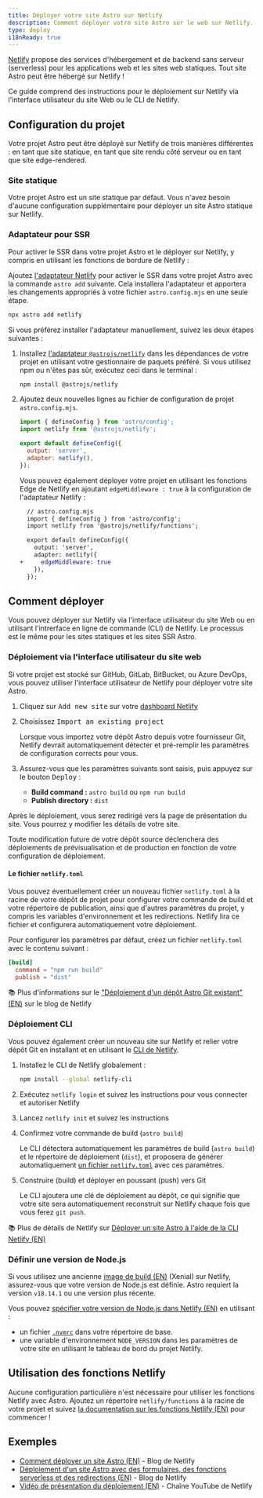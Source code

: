 ```yaml
---
title: Déployer votre site Astro sur Netlify
description: Comment déployer votre site Astro sur le web sur Netlify.
type: deploy
i18nReady: true
---
```


[Netlify](https://netlify.com) propose des services d'hébergement et de backend sans serveur (serverless) pour les applications web et les sites web statiques. Tout site Astro peut être hébergé sur Netlify !

Ce guide comprend des instructions pour le déploiement sur Netlify via l'interface utilisateur du site Web ou le CLI de Netlify.

## Configuration du projet

Votre projet Astro peut être déployé sur Netlify de trois manières différentes : en tant que site statique, en tant que site rendu côté serveur ou en tant que site edge-rendered.

### Site statique

Votre projet Astro est un site statique par défaut. Vous n'avez besoin d'aucune configuration supplémentaire pour déployer un site Astro statique sur Netlify.

### Adaptateur pour SSR

Pour activer le SSR dans votre projet Astro et le déployer sur Netlify, y compris en utilisant les fonctions de bordure de Netlify :

Ajoutez [l'adaptateur Netlify](/fr/guides/integrations-guide/netlify/) pour activer le SSR dans votre projet Astro avec la commande `astro add` suivante. Cela installera l'adaptateur et apportera les changements appropriés à votre fichier `astro.config.mjs` en une seule étape.

```bash
npx astro add netlify
```

Si vous préférez installer l'adaptateur manuellement, suivez les deux étapes suivantes :

1. Installez [l'adaptateur `@astrojs/netlify`](/fr/guides/integrations-guide/netlify/) dans les dépendances de votre projet en utilisant votre gestionnaire de paquets préféré. Si vous utilisez npm ou n'êtes pas sûr, exécutez ceci dans le terminal :

    ```bash
    npm install @astrojs/netlify
    ```

1. Ajoutez deux nouvelles lignes au fichier de configuration de projet `astro.config.mjs`.

    ```js title="astro.config.mjs" ins={2, 5-6}
    import { defineConfig } from 'astro/config';
    import netlify from '@astrojs/netlify';

    export default defineConfig({
      output: 'server',
      adapter: netlify(),
    });
    ```

    Vous pouvez également déployer votre projet en utilisant les fonctions Edge de Netlify en ajoutant `edgeMiddleware : true` à la configuration de l'adaptateur Netlify :

    ```diff lang="js"
      // astro.config.mjs
      import { defineConfig } from 'astro/config';
      import netlify from '@astrojs/netlify/functions';

      export default defineConfig({
        output: 'server',
        adapter: netlify({
    +     edgeMiddleware: true
        }),
      });
    ```

## Comment déployer

Vous pouvez déployer sur Netlify via l'interface utilisateur du site Web ou en utilisant l'intrerface en ligne de commande (CLI) de Netlify. Le processus est le même pour les sites statiques et les sites SSR Astro.

### Déploiement via l'interface utilisateur du site web

Si votre projet est stocké sur GitHub, GitLab, BitBucket, ou Azure DevOps, vous pouvez utiliser l'interface utilisateur de Netlify pour déployer votre site Astro.

1. Cliquez sur <kbd>Add new site</kbd> sur votre [dashboard Netlify](https://app.netlify.com/)

2. Choisissez <kbd>Import an existing project</kbd>

   Lorsque vous importez votre dépôt Astro depuis votre fournisseur Git, Netlify devrait automatiquement détecter et pré-remplir les paramètres de configuration corrects pour vous.

3. Assurez-vous que les paramètres suivants sont saisis, puis appuyez sur le bouton <kbd>Deploy</kbd> :

    - **Build command :** `astro build` ou `npm run build`
    - **Publish directory :** `dist`

 Après le déploiement, vous serez redirigé vers la page de présentation du site. Vous pourrez y modifier les détails de votre site.

 Toute modification future de votre dépôt source déclenchera des déploiements de prévisualisation et de production en fonction de votre configuration de déploiement.

 #### Le fichier `netlify.toml`

 Vous pouvez éventuellement créer un nouveau fichier `netlify.toml` à la racine de votre dépôt de projet pour configurer votre commande de build et votre répertoire de publication, ainsi que d'autres paramètres du projet, y compris les variables d'environnement et les redirections. Netlify lira ce fichier et configurera automatiquement votre déploiement.

 Pour configurer les paramètres par défaut, créez un fichier `netlify.toml` avec le contenu suivant :
    
```toml
[build]
  command = "npm run build"
  publish = "dist"
```

<ReadMore>📚 Plus d'informations sur le ["Déploiement d'un dépôt Astro Git existant" (EN)](https://www.netlify.com/blog/how-to-deploy-astro/#deploy-an-existing-git-repository-to-netlify) sur le blog de Netlify</ReadMore>


### Déploiement CLI

Vous pouvez également créer un nouveau site sur Netlify et relier votre dépôt Git en installant et en utilisant le [CLI de Netlify](https://cli.netlify.com/).


1. Installez le CLI de Netlify globalement : 
   
    ```bash
    npm install --global netlify-cli
    ```

2. Exécutez `netlify login` et suivez les instructions pour vous connecter et autoriser Netlify
3. Lancez `netlify init` et suivez les instructions
4. Confirmez votre commande de build (`astro build`)

    Le CLI détectera automatiquement les paramètres de build (`astro build`) et le répertoire de déploiement (`dist`), et proposera de générer automatiquement [un fichier `netlify.toml`](#le-fichier-netlifytoml) avec ces paramètres.
    
5. Construire (build) et déployer en poussant (push) vers Git
   
   Le CLI ajoutera une clé de déploiement au dépôt, ce qui signifie que votre site sera automatiquement reconstruit sur Netlify chaque fois que vous ferez `git push`.

<ReadMore>📚 Plus de détails de Netlify sur [Déployer un site Astro à l'aide de la CLI Netlify (EN)](https://www.netlify.com/blog/how-to-deploy-astro/#link-your-astro-project-and-deploy-using-the-netlify-cli)</ReadMore>

### Définir une version de Node.js

Si vous utilisez une ancienne [image de build (EN)](https://docs.netlify.com/configure-builds/get-started/#build-image-selection) (Xenial) sur Netlify, assurez-vous que votre version de Node.js est définie. Astro requiert la version `v18.14.1` ou une version plus récente.

Vous pouvez [spécifier votre version de Node.js dans Netlify (EN)](https://docs.netlify.com/configure-builds/manage-dependencies/#node-js-and-javascript) en utilisant :
- un fichier [`.nvmrc`](https://github.com/nvm-sh/nvm#nvmrc) dans votre répertoire de base.
- une variable d'environnement `NODE_VERSION` dans les paramètres de votre site en utilisant le tableau de bord du projet Netlify.

## Utilisation des fonctions Netlify

Aucune configuration particulière n'est nécessaire pour utiliser les fonctions Netlify avec Astro. Ajoutez un répertoire `netlify/functions` à la racine de votre projet et suivez [la documentation sur les fonctions Netlify (EN)](https://docs.netlify.com/functions/overview/) pour commencer !

## Exemples

- [Comment déployer un site Astro (EN)](https://www.netlify.com/blog/how-to-deploy-astro/) - Blog de Netlify
- [Déploiement d'un site Astro avec des formulaires, des fonctions serverless et des redirections (EN)](https://www.netlify.com/blog/deploy-an-astro-site-with-forms-serverless-functions-and-redirects/) - Blog de Netlify
- [Vidéo de présentation du déploiement (EN)](https://youtu.be/GrSLYq6ZTes) - Chaîne YouTube de Netlify

